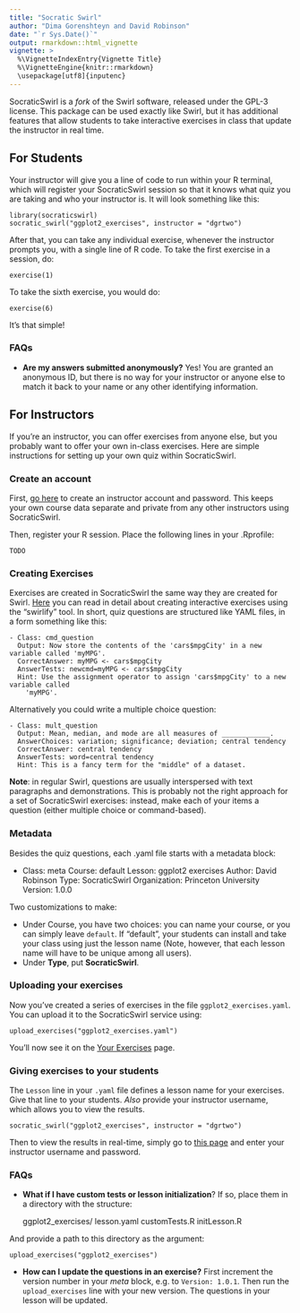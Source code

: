 ```yaml
---
title: "Socratic Swirl"
author: "Dima Gorenshteyn and David Robinson"
date: "`r Sys.Date()`"
output: rmarkdown::html_vignette
vignette: >
  %\VignetteIndexEntry{Vignette Title}
  %\VignetteEngine{knitr::rmarkdown}
  \usepackage[utf8]{inputenc}
---
```


SocraticSwirl is a *fork* of the Swirl software, released under the GPL-3 license. This package can be used exactly like Swirl, but it has additional features that allow students to take interactive exercises in class that update the instructor in real time.

## For Students

Your instructor will give you a line of code to run within your R terminal, which will register your SocraticSwirl session so that it knows what quiz you are taking and who your instructor is. It will look something like this:

    library(socraticswirl)
    socratic_swirl("ggplot2_exercises", instructor = "dgrtwo")

After that, you can take any individual exercise, whenever the instructor prompts you, with a single line of R code. To take the first exercise in a session, do:

    exercise(1)

To take the sixth exercise, you would do:

    exercise(6)

It's that simple!

### FAQs

* **Are my answers submitted anonymously?** Yes! You are granted an anonymous ID, but there is no way for your instructor or anyone else to match it back to your name or any other identifying information.

## For Instructors

If you're an instructor, you can offer exercises from anyone else, but you probably want to offer your own in-class exercises. Here are simple instructions for setting up your own quiz within SocraticSwirl.

### Create an account

First, [go here](TODO) to create an instructor account and password. This keeps your own course data separate and private from any other instructors using SocraticSwirl.

Then, register your R session. Place the following lines in your .Rprofile:

    TODO

### Creating Exercises

Exercises are created in SocraticSwirl the same way they are created for Swirl. [Here](http://swirlstats.com/instructors.html) you can read in detail about creating interactive exercises using the "swirlify" tool. In short, quiz questions are structured like YAML files, in a form something like this:

    - Class: cmd_question
      Output: Now store the contents of the 'cars$mpgCity' in a new variable called 'myMPG'.
      CorrectAnswer: myMPG <- cars$mpgCity
      AnswerTests: newcmd=myMPG <- cars$mpgCity
      Hint: Use the assignment operator to assign 'cars$mpgCity' to a new variable called
        'myMPG'.

Alternatively you could write a multiple choice question:

    - Class: mult_question
      Output: Mean, median, and mode are all measures of ____________.
      AnswerChoices: variation; significance; deviation; central tendency
      CorrectAnswer: central tendency
      AnswerTests: word=central tendency
      Hint: This is a fancy term for the "middle" of a dataset.

**Note**: in regular Swirl, questions are usually interspersed with text paragraphs and demonstrations. This is probably not the right approach for a set of SocraticSwirl exercises: instead, make each of your items a question (either multiple choice or command-based).

### Metadata

Besides the quiz questions, each .yaml file starts with a metadata block:

- Class: meta
  Course: default
  Lesson: ggplot2 exercises
  Author: David Robinson
  Type: SocraticSwirl
  Organization: Princeton University
  Version: 1.0.0

Two customizations to make:

* Under Course, you have two choices: you can name your course, or you can simply leave `default`. If "default", your students can install and take your class using just the lesson name (Note, however, that each lesson name will have to be unique among all users).
* Under **Type**, put **SocraticSwirl**.

### Uploading your exercises

Now you've created a series of exercises in the file `ggplot2_exercises.yaml`. You can upload it to the SocraticSwirl service using:

    upload_exercises("ggplot2_exercises.yaml")

You'll now see it on the [Your Exercises](TODO) page.

### Giving exercises to your students

The `Lesson` line in your `.yaml` file defines a lesson name for your exercises. Give that line to your students. *Also* provide your instructor username, which allows you to view the results.

    socratic_swirl("ggplot2_exercises", instructor = "dgrtwo")

Then to view the results in real-time, simply go to [this page](TODO) and enter your instructor username and password.

### FAQs

* **What if I have custom tests or lesson initialization**? If so, place them in a directory with the structure:

    ggplot2_exercises/
        lesson.yaml
        customTests.R
        initLesson.R
        
And provide a path to this directory as the argument:

    upload_exercises("ggplot2_exercises")

* **How can I update the questions in an exercise?** First increment the version number in your *meta* block, e.g. to `Version: 1.0.1`. Then run the `upload_exercises` line with your new version. The questions in your lesson will be updated.
